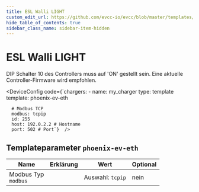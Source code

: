 ```yaml
---
title: ESL Walli LIGHT
custom_edit_url: https://github.com/evcc-io/evcc/blob/master/templates/definition/charger/phoenix-ev-eth.yaml
hide_table_of_contents: true
sidebar_class_name: sidebar-item-hidden
---
```



# ESL Walli LIGHT

<div className="device-detail-container">
  <div className="device-detail-content">
    <DeviceFeatures features="mA,rfid,sponsorship" />

DIP Schalter 10 des Controllers muss auf 'ON' gestellt sein. Eine aktuelle Controller-Firmware wird empfohlen.


<DeviceConfig code={`chargers:
    - name: my_charger
      type: template
      template: phoenix-ev-eth
      
      # Modbus TCP
      modbus: tcpip
      id: 255
      host: 192.0.2.2 # Hostname
      port: 502 # Port`}  />
  </div>
  <div className="device-detail-icon">
    <evcc-icon
      type="charger"
      name="esl-walli-light"
      size="400px"
      alt="ESL Walli LIGHT"
      className="device-detail-icon-img"
    ></evcc-icon>
  </div>
</div>

## Templateparameter `phoenix-ev-eth`

| Name | Erklärung | Wert | Optional |
|-----------|-----------|------|----------|
| Modbus Typ<br/>`modbus` |  | Auswahl: `tcpip` | nein |

<SponsorshipRequired />

